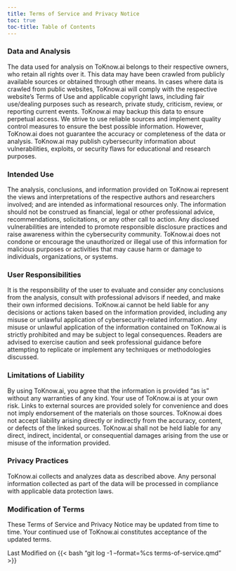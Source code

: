 ```yaml
---
title: Terms of Service and Privacy Notice
toc: true
toc-title: Table of Contents
---
```


### Data and Analysis

The data used for analysis on ToKnow.ai belongs to their respective owners, who retain all rights over it. This data may have been crawled from publicly available sources or obtained through other means. In cases where data is crawled from public websites, ToKnow.ai will comply with the respective website's Terms of Use and applicable copyright laws, including fair use/dealing purposes such as research, private study, criticism, review, or reporting current events. ToKnow.ai may backup this data to ensure perpetual access. We strive to use reliable sources and implement quality control measures to ensure the best possible information. However, ToKnow.ai does not guarantee the accuracy or completeness of the data or analysis.
ToKnow.ai may publish cybersecurity information about vulnerabilities, exploits, or security flaws for educational and research purposes.

### Intended Use

The analysis, conclusions, and information provided on ToKnow.ai represent the views and interpretations of the respective authors and researchers involved; and are intended as informational resources only. The information should not be construed as financial, legal or other professional advice, recommendations, solicitations, or any other call to action. Any disclosed vulnerabilities are intended to promote responsible disclosure practices and raise awareness within the cybersecurity community. ToKnow.ai does not condone or encourage the unauthorized or illegal use of this information for malicious purposes or activities that may cause harm or damage to individuals, organizations, or systems.

### User Responsibilities

It is the responsibility of the user to evaluate and consider any conclusions from the analysis, consult with professional advisors if needed, and make their own informed decisions. ToKnow.ai cannot be held liable for any decisions or actions taken based on the information provided, including any misuse or unlawful application of cybersecurity-related information. Any misuse or unlawful application of the information contained on ToKnow.ai is strictly prohibited and may be subject to legal consequences. Readers are advised to exercise caution and seek professional guidance before attempting to replicate or implement any techniques or methodologies discussed.

### Limitations of Liability

By using ToKnow.ai, you agree that the information is provided "as is" without any warranties of any kind. Your use of ToKnow.ai is at your own risk. Links to external sources are provided solely for convenience and does not imply endorsement of the materials on those sources. ToKnow.ai does not accept liability arising directly or indirectly from the accuracy, content, or defects of the linked sources.
ToKnow.ai shall not be held liable for any direct, indirect, incidental, or consequential damages arising from the use or misuse of the information provided.

### Privacy Practices

ToKnow.ai collects and analyzes data as described above. Any personal information collected as part of the data will be processed in compliance with applicable data protection laws.

### Modification of Terms

These Terms of Service and Privacy Notice may be updated from time to time. Your continued use of ToKnow.ai constitutes acceptance of the updated terms.

Last Modified on {{< bash "git log -1 --format=%cs terms-of-service.qmd" >}}
